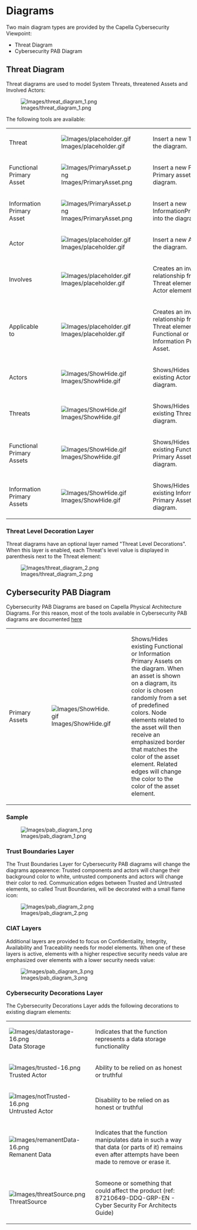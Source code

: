 = Diagrams =

Two main diagram types are provided by the Capella Cybersecurity Viewpoint:

* Threat Diagram
* Cybersecurity PAB Diagram

== Threat Diagram ==

Threat diagrams are used to model System Threats, threatened Assets and Involved Actors:

[[Image:Images/threat_diagram_1.png]] 

The following tools are available:

{| border="1"
|-
| 	Threat 	
| [[Image:Images/placeholder.gif]] 
|  Insert a new Threat into the diagram. 	
|-
| 	Functional Primary Asset
| [[Image:Images/PrimaryAsset.png]] 
|  Insert a new Functional Primary asset into the diagram.
|-
| 	Information Primary Asset
| [[Image:Images/PrimaryAsset.png]] 
| Insert a new InformationPrimaryAsset into the diagram.
|-
| 	Actor 	
| [[Image:Images/placeholder.gif]] 
| Insert a new Actor into the diagram. 	
|-
| 	Involves 	
| [[Image:Images/placeholder.gif]] 
| Creates an involvement relationship from a Threat element to an Actor element. 	
|-
| 	Applicable to 	
| [[Image:Images/placeholder.gif]] 
|  Creates an involvement relationship from a Threat element to a Functional or Information Primary Asset.
|-
| 	Actors 	
| [[Image:Images/ShowHide.gif]] 
|  Shows/Hides selected existing Actors on the diagram.
|-
| 	Threats 	
| [[Image:Images/ShowHide.gif]] 
|  Shows/Hides selected existing Threats on the diagram.
|-
| 	Functional Primary Assets 	
| [[Image:Images/ShowHide.gif]] 
|  Shows/Hides selected existing Functional Primary Assets on the diagram.
|-
| 	Information Primary Assets	
| [[Image:Images/ShowHide.gif]] 
|  Shows/Hides selected existing Information Primary Assets on the diagram.
|}

=== Threat Level Decoration Layer ===

Threat diagrams have an optional layer named "Threat Level Decorations". When this layer is enabled,
each Threat's level value is displayed in parenthesis next to the Threat element:

[[Image:Images/threat_diagram_2.png]] 


== Cybersecurity PAB Diagram ==

Cybersecurity PAB Diagrams are based on Capella Physical Architecture Diagrams. For this reason, most of the tools available in Cybersecurity PAB diagrams are documented [http://127.0.0.1:55637/help/topic/org.polarsys.capella.diagrams.doc/html/Diagrams/diagrams.html?cp=7_3_38#Physical_Architecture_Blank here]

{| border="1"
|-
| Primary Assets
| [[Image:Images/ShowHide.gif]]
| Shows/Hides existing Functional or Information Primary Assets on the diagram. When an asset is shown on a diagram, its color is chosen randomly from a set of predefined colors. Node elements related to the asset will then receive an emphasized border that matches the color of the asset element. Related edges will change the color to the color of the asset element.
|}

=== Sample ===
[[Image:Images/pab_diagram_1.png]] 

=== Trust Boundaries Layer ===

The Trust Boundaries Layer for Cybersecurity PAB diagrams will change the diagrams appearence: Trusted components and actors
will change their background color to white, untrusted components and actors will change their color to red. Communication edges
between Trusted and Untrusted elements, so called Trust Boundaries, will be decorated with a small flame icon:

[[Image:Images/pab_diagram_2.png]] 

=== CIAT Layers ===

Additional layers are provided to focus on Confidentiality, Integrity, Availability and Traceability needs for model elements.
When one of these layers is active, elements with a higher respective security needs value are emphasized over elements with
a lower security needs value:

[[Image:Images/pab_diagram_3.png]] 

=== Cybersecurity Decorations Layer ===

The Cybersecurity Decorations Layer adds the following decorations to existing diagram elements:

{| border="0"
|-
|[[File:Images/datastorage-16.png]] Data Storage
|Indicates that the function represents a data storage functionality
|-
|[[File:Images/trusted-16.png]] Trusted Actor
| Ability to be relied on as honest or truthful
|- 
|[[Image:Images/notTrusted-16.png]] Untrusted Actor
| Disability to be relied on as honest or truthful
|- 
|[[Image:Images/remanentData-16.png]] Remanent Data
| Indicates that the function manipulates data in such a way that data (or parts of it) remains even after attempts have been made to remove or erase it.
|-
|[[Image:Images/threatSource.png]] ThreatSource
| Someone or something that could affect the product (ref: 87210649-DDQ-GRP-EN - Cyber Security For Architects Guide)
|}
